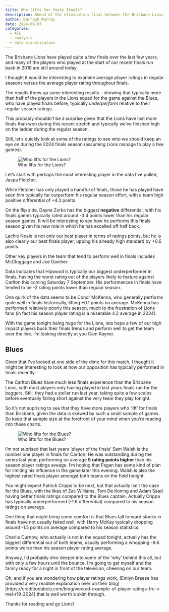 ```yaml
---
title: Who lifts for footy finals?
description: Ahead of the elimination final between the Brisbane Lions and Carlton Blues, I examine which players lift (or drop) in finals games. 
author: Darragh Murray
date: 2024-09-07
categories:
  - AFL
  - analysis
  - data visualisation
---
```

The Brisbane Lions have played quite a few finals over the last few years, and many of the players who played at the start of our recent finals run back in 2019 are still around today. 

I thought it would be interesting to examine average player ratings in regular seasons versus the average player rating throughout finals. 

The results threw up some interesting results – showing that typically more than half of the players in the Lions squad for the game against the Blues,  who have played finals before, typically *underperform* relative to their regular season ratings.

This probably shouldn’t be a surprise given that the Lions have lost more finals than won during this recent stretch and typically we’ve finished high on the ladder during the regular season. 

Still, let’s quickly look at some of the ratings to see who we should keep an eye on during the 2024 finals season (assuming Lions manage to play a few games). 

![Who lifts for the Lions?](lions.png)

Let’s start with perhaps the most interesting player in the data I’ve pulled, Jaspa Fletcher. 

While Fletcher has only played a handful of finals, those he has played have seen him typically far outperform his regular season effort, with a team high positive differential of +4.3 points. 

On the flip side, Dayne Zorko has the biggest **negative** differential, with his finals games typically rated around -3.4 points lower than his regular season games. It will be interesting to see how he performs this finals season given his new role in which he has excelled off half back.

Lachie Neale is not only our best player in terms of ratings points, but he is also clearly our best finals player, upping his already high standard by +0.6 points.

Other key players in the team that tend to perform well in finals includes McCluggage and Joe Daniher.

Data indicates that Hipwood is typically our biggest underperformer in finals, having the worst rating out of the players likely to feature against Carlton this coming Saturday 7 September. His performances in finals have tended to be -2 rating points lower than regular season. 

One quirk of the data seems to be Conor McKenna, who generally performs quite well in finals historically, lifting +0.1 points on average. McKenna has performed relatively poorly this season, much to the frustration of Lions fans (in fact his season player rating is a miserable 4.2 average in 2024).

With the game tonight being huge for the Lions, lets hope a few of our high impact players buck their finals trends and perform well to get the team over the line. I'm looking directly at you Cam Rayner.

## Blues

Given that I've looked at one side of the dime for this match, I thought it might be interesting to look at how our opposition has typically performed in finals recently. 

The Carlton Blues have much less finals experience than the Brisbane Lions, with most players only having played in last years finals run for the baggers. Still, they had a stellar run last year, taking quite a few scalps before eventually falling short against the very team they play tonight.

So it's not suprising to see that they have more players who 'lift' for finals than Brisbane, given the data is skewed by such a small sample of games. So keep that sample size at the forefront of your mind when you're reading into these charts.

![Who lifts for the Blues?](blues.png)

I'm not suprised that last years 'player of the finals' Sam Walsh is the number one player in finals for Carlton. He was outstanding during the series last year, performing on average **5 rating points higher** than his season player ratings aveage. I'm hoping that Fagan has some kind of plan for limiting his influence in the game later this evening. Walsh is also the highest rated finals player amongst both teams on the field tonight.

You might expect Patrick Cripps to be next, but that actually isn't the case for the Blues, with the likes of Zac Williams, Tom De Koning and Adam Saad having better finals ratings compared to the Blues captain. Actually Crippa has typically underperformed (-1.6 differential) compared to his season ratings on average. 

One thing that might bring some comfort is that Blues tall forward stocks in finals have not usually faired well, with Harry McKay typically dropping around -1.5 points on average compared to his season statistics. 

Charlie Curnow, who actually is not in the squad tonight, actually has the biggest differential out of both teams, usually performing  a whopping -6.6 points worse than his season player rating average.

Anyway, I'd probably dive deeper into some of the 'why' behind this all, but with only a few hours until the bounce, I'm going to get myself and the family ready for a night in front of the television, cheering on our team. 

Oh, and if you are wondering how player ratings work, (Emlyn Breese has provided a very readble explanation over on their blog)[https://credittodubois.com/blog/worked-example-of-player-ratings-fre-v-mel-r19-2024] that is well worth a skim through. 

Thanks for reading and go Lions!